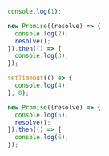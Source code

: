 ```javascript
console.log(1);

new Promise((resolve) => {
  console.log(2);
  resolve();
}).then(() => {
  console.log(3);
});

setTimeout(() => {
  console.log(4);
}, 0);

new Promise((resolve) => {
  console.log(5);
  resolve();
}).then(() => {
  console.log(6);
});
```